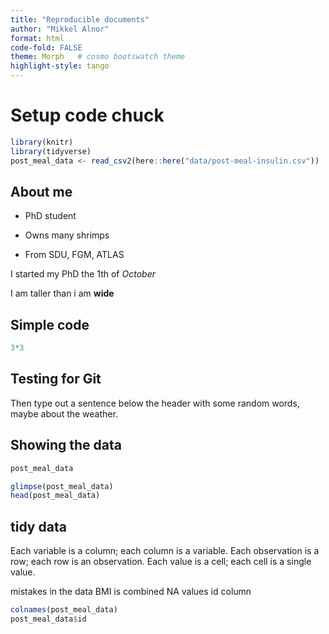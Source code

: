 ```yaml
---
title: "Reproducible documents"
author: "Mikkel Alnor"
format: html
code-fold: FALSE
theme: Morph   # cosmo bootswatch theme
highlight-style: tango
---
```


# Setup code chuck

```r
library(knitr)
library(tidyverse)
post_meal_data <- read_csv2(here::here("data/post-meal-insulin.csv"))
```

## About me

-   PhD student

-   Owns many shrimps

-   From SDU, FGM, ATLAS

I started my PhD the 1th of *October*

I am taller than i am **wide**

## Simple code

```r
3*3
```

## Testing for Git

Then type out a sentence below the header with some random words, maybe about the weather.

## Showing the data

```r
post_meal_data

```

```r

glimpse(post_meal_data)
head(post_meal_data)

```

## tidy data

Each variable is a column; each column is a variable. Each observation is a row; each row is an observation. Each value is a cell; each cell is a single value.

mistakes in the data BMI is combined NA values id column

```r
colnames(post_meal_data)
post_meal_data$id
```
